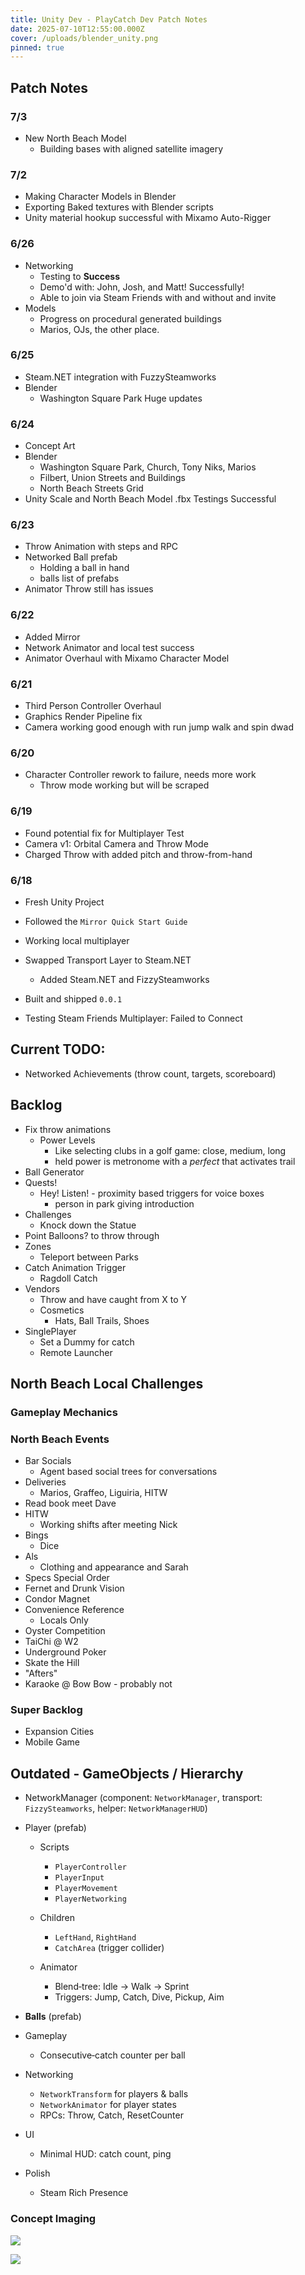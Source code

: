 ```yaml
---
title: Unity Dev - PlayCatch Dev Patch Notes
date: 2025-07-10T12:55:00.000Z
cover: /uploads/blender_unity.png
pinned: true
---
```

## Patch Notes

### 7/3

- New North Beach Model
  - Building bases with aligned satellite imagery

### 7/2

- Making Character Models in Blender
- Exporting Baked textures with Blender scripts
- Unity material hookup successful with Mixamo Auto-Rigger

### 6/26

- Networking
  - Testing to **Success**
  - Demo'd with: John, Josh, and Matt! Successfully!
  - Able to join via Steam Friends with and without and invite
- Models
  - Progress on procedural generated buildings
  - Marios, OJs, the other place.

### 6/25

- Steam.NET integration with FuzzySteamworks
- Blender
  - Washington Square Park Huge updates

### 6/24

- Concept Art
- Blender
  - Washington Square Park, Church, Tony Niks, Marios
  - Filbert, Union Streets and Buildings
  - North Beach Streets Grid
- Unity Scale and North Beach Model .fbx Testings Successful


### 6/23

- Throw Animation with steps and RPC 
- Networked Ball prefab
  - Holding a ball in hand
  - balls list of prefabs
- Animator Throw still has issues


### 6/22

* Added Mirror
* Network Animator and local test success
* Animator Overhaul with Mixamo Character Model

### 6/21

* Third Person Controller Overhaul
* Graphics Render Pipeline fix
* Camera working good enough with run jump walk and spin
  dwad

### 6/20

* Character Controller rework to failure, needs more work
  * Throw mode working but will be scraped 

### 6/19

* Found potential fix for Multiplayer Test
* Camera v1: Orbital Camera and Throw Mode
* Charged Throw with added pitch and throw-from-hand

### 6/18

* Fresh Unity Project
* Followed the `Mirror Quick Start Guide`
* Working local multiplayer
* Swapped Transport Layer to Steam.NET

  * Added Steam.NET and FizzySteamworks
* Built and shipped `0.0.1`
* Testing Steam Friends Multiplayer: Failed to Connect

## Current TODO:

- Networked Achievements (throw count, targets, scoreboard)

## Backlog

* Fix throw animations
  * Power Levels
    * Like selecting clubs in a golf game: close, medium, long
    * held power is metronome with a *perfect* that activates trail
* Ball Generator
* Quests!
  * Hey! Listen! - proximity based triggers for voice boxes
    * person in park giving introduction
* Challenges
  * Knock down the Statue
* Point Balloons? to throw through
* Zones
  * Teleport between Parks
* Catch Animation Trigger
  * Ragdoll Catch
* Vendors
  * Throw and have caught from X to Y
  * Cosmetics
    * Hats, Ball Trails, Shoes
* SinglePlayer
  * Set a Dummy for catch
  * Remote Launcher

## North Beach Local Challenges

### Gameplay Mechanics

### North Beach Events

* Bar Socials
  * Agent based social trees for conversations
* Deliveries
  * Marios, Graffeo, Liguiria, HITW
* Read book meet Dave
* HITW
  * Working shifts after meeting Nick
* Bings
  * Dice
* Als
  * Clothing and appearance and Sarah
* Specs Special Order
* Fernet and Drunk Vision
* Condor Magnet
* Convenience Reference
  * Locals Only
* Oyster Competition
* TaiChi @ W2
* Underground Poker
* Skate the Hill
* "Afters"
* Karaoke @ Bow Bow - probably not

### Super Backlog

- Expansion Cities
- Mobile Game




## Outdated - GameObjects / Hierarchy

* NetworkManager (component: `NetworkManager`, transport: `FizzySteamworks`, helper: `NetworkManagerHUD`)
* Player (prefab)

  * Scripts
    * `PlayerController`
    * `PlayerInput`
    * `PlayerMovement`
    * `PlayerNetworking`
  * Children

    * `LeftHand`, `RightHand`
    * `CatchArea` (trigger collider)
  * Animator

    * Blend‑tree: Idle → Walk → Sprint
    * Triggers: Jump, Catch, Dive, Pickup, Aim
* **Balls** (prefab)
* Gameplay

  * Consecutive‑catch counter per ball
* Networking

  * `NetworkTransform` for players & balls
  * `NetworkAnimator` for player states
  * RPCs: Throw, Catch, ResetCounter
* UI

  * Minimal HUD: catch count, ping
* Polish

  * Steam Rich Presence

### Concept Imaging

![](/uploads/catch_concept_01.png)

![](/uploads/blender_unity.png)
